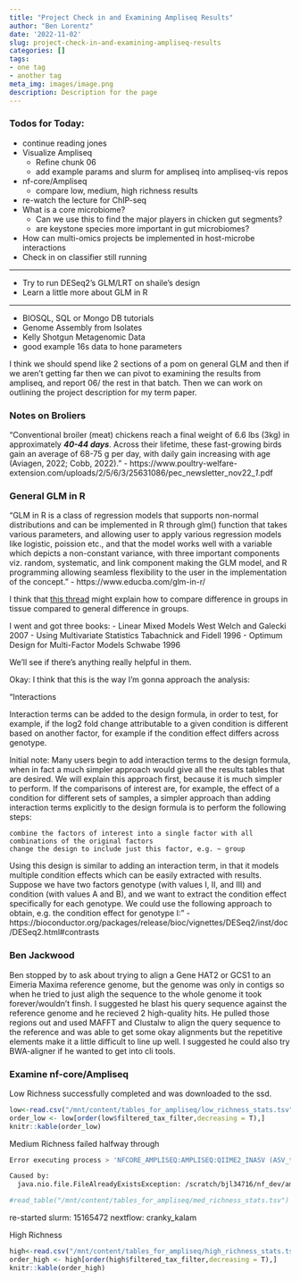 ```yaml
---
title: "Project Check in and Examining Ampliseq Results"
author: "Ben Lorentz"
date: '2022-11-02'
slug: project-check-in-and-examining-ampliseq-results
categories: []
tags:
- one tag
- another tag
meta_img: images/image.png
description: Description for the page
---
```


### Todos for Today:
- continue reading jones
- Visualize Ampliseq
  - Refine chunk 06
  - add example params and slurm for ampliseq into ampliseq-vis repos
- nf-core/Ampliseq
  - compare low, medium, high richness results
- re-watch the lecture for ChIP-seq
- What is a core microbiome?
  - Can we use this to find the major players in chicken gut segments?
  - are keystone species more important in gut microbiomes?
- How can multi-omics projects be implemented in host-microbe interactions
- Check in on classifier still running

---

- Try to run DESeq2's GLM/LRT on shaile's design
- Learn a little more about GLM in R

---

- BIOSQL, SQL or Mongo DB tutorials
- Genome Assembly from Isolates
- Kelly Shotgun Metagenomic Data
- good example 16s data to hone parameters


I think we should spend like 2 sections of a pom on general GLM and then if we aren't getting far then we can pivot to examining the results from ampliseq, and report 06/ the rest in that batch. Then we can work on outlining the project description for my term paper. 

### Notes on Broliers

"Conventional broiler (meat) chickens reach a final weight of 6.6 lbs (3kg) in approximately ***40-44 days***. Across their lifetime, these fast-growing birds gain an average of 68-75 g per day, with daily gain increasing with age (Aviagen, 2022; Cobb, 2022)." - https://www.poultry-welfare-extension.com/uploads/2/5/6/3/25631086/pec_newsletter_nov22__1_.pdf

### General GLM in R

"GLM in R is a class of regression models that supports non-normal distributions and can be implemented in R through glm() function that takes various parameters, and allowing user to apply various regression models like logistic, poission etc., and that the model works well with a variable which depicts a non-constant variance, with three important components viz. random, systematic, and link component making the GLM model, and R programming allowing seamless flexibility to the user in the implementation of the concept." - https://www.educba.com/glm-in-r/

I think that [this thread](https://www.seqanswers.com/forum/bioinformatics/bioinformatics-aa/42269-deseq2-model-matrix-formula) might explain how to compare difference in groups in tissue compared to general difference in groups. 

I went and got three books:
  - Linear Mixed Models West Welch and Galecki 2007
  - Using Multivariate Statistics Tabachnick and Fidell 1996
  - Optimum Design for Multi-Factor Models Schwabe 1996
  
We'll see if there's anything really helpful in them.

Okay: I think that this is the way I'm gonna approach the analysis:

"Interactions

Interaction terms can be added to the design formula, in order to test, for example, if the log2 fold change attributable to a given condition is different based on another factor, for example if the condition effect differs across genotype.

Initial note: Many users begin to add interaction terms to the design formula, when in fact a much simpler approach would give all the results tables that are desired. We will explain this approach first, because it is much simpler to perform. If the comparisons of interest are, for example, the effect of a condition for different sets of samples, a simpler approach than adding interaction terms explicitly to the design formula is to perform the following steps:

    combine the factors of interest into a single factor with all combinations of the original factors
    change the design to include just this factor, e.g. ~ group

Using this design is similar to adding an interaction term, in that it models multiple condition effects which can be easily extracted with results. Suppose we have two factors genotype (with values I, II, and III) and condition (with values A and B), and we want to extract the condition effect specifically for each genotype. We could use the following approach to obtain, e.g. the condition effect for genotype I:" - https://bioconductor.org/packages/release/bioc/vignettes/DESeq2/inst/doc/DESeq2.html#contrasts


### Ben Jackwood

Ben stopped by to ask about trying to align a Gene HAT2 or GCS1 to an Eimeria Maxima reference genome, but the genome was only in contigs so when he tried to just aligh the sequence to the whole genome it took forever/wouldn't finsh. I suggested he blast his query sequence against the reference genome and he recieved 2 high-quality hits. He pulled those regions out and used MAFFT and Clustalw to align the query sequence to the reference and was able to get some okay alignments but the repetitive elements make it a little difficult to line up well. I suggested he could also try BWA-aligner if he wanted to get into cli tools. 


### Examine nf-core/Ampliseq

Low Richness successfully completed and was downloaded to the ssd.

```r

low<-read.csv("/mnt/content/tables_for_ampliseq/low_richness_stats.tsv",sep = '\t')
order_low <- low[order(low$filtered_tax_filter,decreasing = T),]
knitr::kable(order_low)

```

Medium Richness failed halfway through

```bash
Error executing process > 'NFCORE_AMPLISEQ:AMPLISEQ:QIIME2_INASV (ASV_table.tsv)'

Caused by:
  java.nio.file.FileAlreadyExistsException: /scratch/bjl34716/nf_dev/ampliseq-benchmark/work/singularity/quay.io-qiime2-core-2021.8.img
```

```r


#read_table("/mnt/content/tables_for_ampliseq/med_richness_stats.tsv")

```

re-started
slurm: 15165472
nextflow: cranky_kalam

High Richness

```r

high<-read.csv("/mnt/content/tables_for_ampliseq/high_richness_stats.tsv",sep='\t')
order_high <- high[order(high$filtered_tax_filter,decreasing = T),]
knitr::kable(order_high)

```


